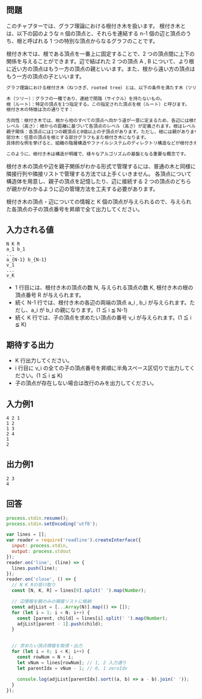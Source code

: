 ## 問題
このチャプターでは、グラフ理論における根付き木を扱います。
根付き木とは、以下の図のような n 個の頂点と、それらを連結する n-1 個の辺と頂点のうち、根と呼ばれる 1 つの特別な頂点からなるグラフのことです。

根付き木では、根である頂点を一番上に固定することで、2 つの頂点間に上下の関係を与えることができます。辺で結ばれた 2 つの頂点 A , B について、より根に近い方の頂点はもう一方の頂点の親といいます。また、根から遠い方の頂点はもう一方の頂点の子といいます。

```a filename="by ChatGPT"
グラフ理論における根付き木（ねつきぎ、rooted tree）とは、以下の条件を満たす木（ツリー）です。

木（ツリー）：グラフの一種であり、連結で閉路（サイクル）を持たないもの。
根（ルート）：特定の頂点を1つ指定する。この指定された頂点を根（ルート）と呼びます。
根付き木の特徴は次の通りです：

方向性：根付き木では、根から他のすべての頂点へ向かう道が一意に定まるため、各辺には根から遠ざかる方向が自然に定まります。
レベル（高さ）：根からの距離に基づいて各頂点のレベル（高さ）が定義されます。根はレベル0で、その隣接頂点はレベル1、さらにその隣接頂点はレベル2、というように続きます。
親子関係：各頂点には1つの親頂点と0個以上の子頂点があります。ただし、根には親がありません。
部分木：任意の頂点を根とする部分グラフもまた根付き木になります。
具体的な例を挙げると、組織の階層構造やファイルシステムのディレクトリ構造などが根付き木としてモデル化されます。

このように、根付き木は構造が明確で、様々なアルゴリズムの基盤となる重要な概念です。
```


根付き木の頂点や辺を親子関係がわかる形式で管理するには、普通の木と同様に隣接行列や隣接リストで管理する方法では上手くいきません。
各頂点について構造体を用意し、親子の頂点を記憶したり、辺に接続する 2 つの頂点のどちらが親かがわかるように辺の管理方法を工夫する必要があります。

根付き木の頂点・辺についての情報と K 個の頂点が与えられるので、与えられた各頂点の子の頂点番号を昇順で全て出力してください。

## 入力される値
```
N K R
a_1 b_1
...
a_{N-1} b_{N-1}
v_1
...
v_K
```
- 1 行目には、根付き木の頂点の数 N, 与えられる頂点の数 K, 根付き木の根の頂点番号 R が与えられます。
- 続く N-1 行では、根付き木の各辺の両端の頂点 a_i , b_i が与えられます。ただし、a_i が b_i の親になります。(1 ≦ i ≦ N-1)
- 続く K 行では、子の頂点を求めたい頂点の番号 v_i が与えられます。(1 ≦ i ≦ K)

## 期待する出力
- K 行出力してください。
- i 行目に v_i の全ての子の頂点番号を昇順に半角スペース区切りで出力してください。(1 ≦ i ≦ K)
- 子の頂点が存在しない場合は改行のみを出力してください。

## 入力例1
```
4 2 1
1 2
1 3
2 4
1
2
```

## 出力例1
```
2 3
4
```


## 回答
```js
process.stdin.resume();
process.stdin.setEncoding('utf8');

var lines = [];
var reader = require('readline').createInterface({
  input: process.stdin,
  output: process.stdout
});
reader.on('line', (line) => {
  lines.push(line);
});
reader.on('close', () => {
  // N K Rの受け取り
  const [N, K, R] = lines[0].split(' ').map(Number);

  // 辺情報を親のみの隣接リストに格納
  const adjList = [...Array(N)].map(() => []);
  for (let i = 1; i < N; i++) {
    const [parent, child] = lines[i].split(' ').map(Number);
    adjList[parent - 1].push(child);  
  }

  
  // 求めたい頂点情報を取得・出力
  for (let i = 0; i < K; i++) {
    const rowNum = N + i;
    let vNum = lines[rowNum]; // 1, 2 入力通り
    let parentIdx = vNum - 1; // 0, 1 zeroIdx
    
    console.log(adjList[parentIdx].sort((a, b) => a - b).join(' '));
  }
});

```